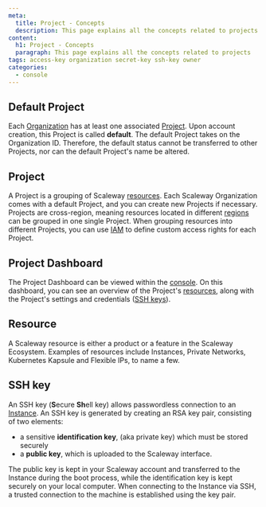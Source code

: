 ```yaml
---
meta:
  title: Project - Concepts
  description: This page explains all the concepts related to projects
content:
  h1: Project - Concepts
  paragraph: This page explains all the concepts related to projects
tags: access-key organization secret-key ssh-key owner 
categories:
  - console
---
```


<Concept opened>

## Default Project

Each [Organization](#organization) has at least one associated [Project](#project). Upon account creation, this Project is called **default**. The default Project takes on the Organization ID. Therefore, the default status cannot be transferred to other Projects, nor can the default Project's name be altered.

</Concept>

<Concept>

## Project

A Project is a grouping of Scaleway [resources](#resource). Each Scaleway Organization comes with a default Project, and you can create new Projects if necessary. Projects are cross-region, meaning resources located in different [regions](/compute/instances/concepts/#region) can be grouped in one single Project. When grouping resources into different Projects, you can use [IAM](/identity-and-access-management/iam/concepts/#iam) to define custom access rights for each Project.

</Concept>

<Concept>

## Project Dashboard

The Project Dashboard can be viewed within the [console](https://console.scaleway.com/project). On this dashboard, you can see an overview of the Project's [resources](#resources), along with the Project's settings and credentials ([SSH keys](#ssh-key)).

</Concept>

<Concept>

## Resource

A Scaleway resource is either a product or a feature in the Scaleway Ecosystem. Examples of resources include Instances, Private Networks, Kubernetes Kapsule and Flexible IPs, to name a few.

</Concept>

<Concept>

## SSH key

An SSH key (**S**ecure **Sh**ell key) allows passwordless connection to an [Instance](/compute/instances/concepts/#instance). An SSH key is generated by creating an RSA key pair, consisting of two elements:

- a sensitive **identification key**, (aka private key) which must be stored securely
- a **public key**, which is uploaded to the Scaleway interface.

The public key is kept in your Scaleway account and transferred to the Instance during the boot process, while the identification key is kept securely on your local computer. When connecting to the Instance via SSH, a trusted connection to the machine is established using the key pair.

</Concept>
